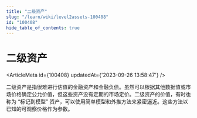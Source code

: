 ```yaml
---
title: "二级资产"
slug: "/learn/wiki/level2assets-100408"
id: "100408"
hide_table_of_contents: true
---
```



# 二级资产

<ArticleMeta id={100408} updatedAt={'2023-09-26 13:58:47'} />
<div className='border-solid border-b border-t-0 my-4 border-[var(--ifm-color-gray-300)]' />

二级资产是指很难进行估值的金融资产和金融负债。虽然可以根据其他数据值或市场价格确定公允价值，但这些资产没有定期的市场定价。二级资产的价值，有时也称为 “标记到模型” 资产，可以使用简单模型和外推方法来紧密逼近。这些方法以已知的可观察价格作为参数。
